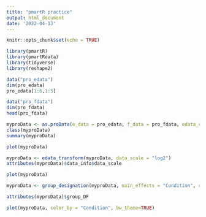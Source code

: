 ```yaml
---
title: "pmartR practice"
output: html_document
date: '2022-04-13'
---
```


```r
knitr::opts_chunk$set(echo = TRUE)
```

```r
library(pmartR)
library(pmartRdata)
library(tidyverse)
library(reshape2)
```

```r
data("pro_edata")
dim(pro_edata)
pro_edata[1:6,1:5]
```
```r
data("pro_fdata")
dim(pro_fdata)
head(pro_fdata)
```

```r
myproData <- as.proData(e_data = pro_edata, f_data = pro_fdata, edata_cname = "Reference", fdata_cname = "SampleID", data_scale = "abundance")
class(myproData)
summary(myproData)
```

```r
plot(myproData)
```

```r
myproData <- edata_transform(myproData, data_scale = "log2")
attributes(myproData)$data_info$data_scale
```

```r
plot(myproData)
```

```r
myproData <- group_designation(myproData, main_effects = "Condition", covariates = NULL)

attributes(myproData)$group_DF

plot(myproData, color_by = "Condition", bw_theme=TRUE)
```



